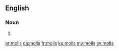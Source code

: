 ==English==

===Noun===
{{head|en}}

# {{plural of|moll}}

[[ar:molls]]
[[ca:molls]]
[[fr:molls]]
[[ku:molls]]
[[my:molls]]
[[sv:molls]]